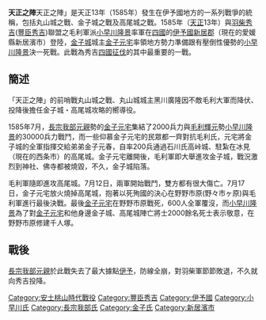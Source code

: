 {{unreferenced|time=2013-04-23T07:52:19+00:00}}
{{Infobox Military Conflict
|image=
|caption=
|conflict=天正之陣
|partof=[[日本戰國時代|日本戰國時代]]
|date=1585年
|place=[[伊予國|伊予國]]
|result=羽柴軍勝利
|combatant1=[[image:Chosokabe_mon.svg|20px]]長宗我部軍
|combatant2=[[image:Goshichi_no_kiri.svg|20px]]羽柴軍
|commander1=[[金子元宅|金子元宅]]
|commander2=[[小早川隆景|小早川隆景]]<br>[[小早川秀包|小早川秀包]]
|strength1=2000
|strength2=約30000
|casualties1=全軍覆沒
|casualties2=不詳
}}

'''天正之陣'''天正之陣」是天正13年（1585年）發生在伊予國地方的一系列戰爭的統稱，包括丸山城之戰、金子城之戰及高尾城之戰。1585年（[[天正_(日本)|天正]]13年）與[[羽柴秀吉|羽柴秀吉]]([[豐臣秀吉|豐臣秀吉]])聯盟之毛利軍派[[小早川隆景|小早川隆景]]率軍在[[四國|四國]]的[[伊予國|伊予國]][[新居郡|新居郡]]（現在的愛媛縣新居濱市）登陸，[[金子城|金子城]]城主[[金子元宅|金子元宅]]率領地方勢力準備跟有壓倒性優勢的[[小早川隆景|小早川隆景]]決一死戰。此戰為秀吉[[四國征伐|四國征伐]]的其中最重要的一戰。

== 簡述 ==
「天正之陣」的前哨戰丸山城之戰、丸山城城主黑川廣隆因不敵毛利大軍而降伏、投降後擔任金子城・高尾城攻略的嚮導役。

1585年7月，[[長宗我部元親|長宗我部元親]]勢的[[金子元宅|金子元宅]]集結了2000兵力與[[毛利輝元|毛利輝元]]勢[[小早川隆景|小早川隆景]]的30000兵力戰鬥，而一些仰慕金子元宅的民眾都一齊對抗毛利氏，元宅將金子城的全軍指揮交給弟弟金子元春，自率200兵通過石川氏高峠城、駐紮在冰見（現在的西条市）的高尾城。金子元宅離開後，毛利軍即大舉進攻金子城，戰況激烈到神社、佛寺都被燒毀，不久，金子城陷落。

毛利軍隨即進攻高尾城。7月12日，兩軍開始戰鬥，雙方都有很大傷亡。7月17日，金子元宅放火燒掉高尾城，抱著以死殉國的決心在野野市原(野々市ヶ原)與毛利軍進行最後決戰。最後[[金子元宅|金子元宅]]在野野市原戰死，600人全軍覆沒，而[[小早川隆景|小早川隆景]]為了對[[金子元宅|金子元宅]]和他身邊金子城、高尾城陣亡將士2000餘名死士表示敬意，在野野市原修建千人塚。

==戰後==
[[長宗我部元親|長宗我部元親]]於此戰失去了最大據點[[伊予|伊予]]，防線全崩，對羽柴軍節節敗退，不久就向秀吉投降。

[[Category:安土桃山時代戰役|Category:安土桃山時代戰役]]
[[Category:豐臣秀吉|Category:豐臣秀吉]]
[[Category:伊予國|Category:伊予國]]
[[Category:小早川氏|Category:小早川氏]]
[[Category:長宗我部氏|Category:長宗我部氏]]
[[Category:金子氏|Category:金子氏]]
[[Category:新居濱市|Category:新居濱市]]